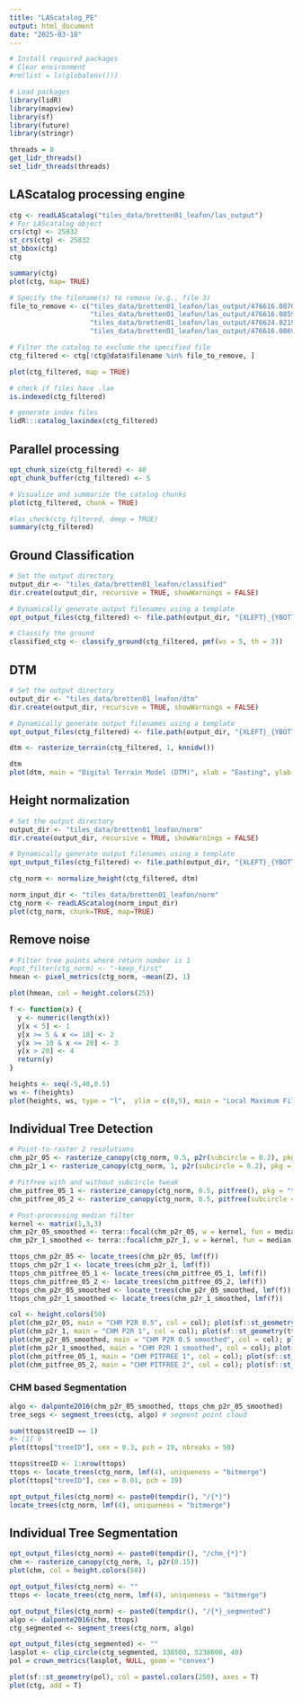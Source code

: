 ```yaml
---
title: "LAScatalog_PE"
output: html_document
date: "2025-03-18"
---
```



```r
# Install required packages
# Clear environment
#rm(list = ls(globalenv()))

# Load packages
library(lidR)
library(mapview)
library(sf)
library(future)
library(stringr)

```


```r
threads = 8
get_lidr_threads()
set_lidr_threads(threads)

```
## LAScatalog processing engine
```r
ctg <- readLAScatalog("tiles_data/bretten01_leafon/las_output")
# For LAScatalog object
crs(ctg) <- 25832
st_crs(ctg) <- 25832
st_bbox(ctg)
ctg
```

```r
summary(ctg)
plot(ctg, map= TRUE)
```


```r
# Specify the filename(s) to remove (e.g., file 3)
file_to_remove <- c("tiles_data/bretten01_leafon/las_output/476616.0870000124_5428970.0309999995_8.laz",
                    "tiles_data/bretten01_leafon/las_output/476616.08599996567_5429057.297000885_10.laz", 
                    "tiles_data/bretten01_leafon/las_output/476624.8219999969_5429157.286998749_11.laz", 
                    "tiles_data/bretten01_leafon/las_output/476616.0869998932_5429157.287998199_12.laz")

# Filter the catalog to exclude the specified file
ctg_filtered <- ctg[!ctg@data$filename %in% file_to_remove, ]

```


```r
plot(ctg_filtered, map = TRUE)
```


```r
# check if files have .lax
is.indexed(ctg_filtered)

# generate index files
lidR:::catalog_laxindex(ctg_filtered)
```

## Parallel processing

```r

opt_chunk_size(ctg_filtered) <- 40
opt_chunk_buffer(ctg_filtered) <- 5

# Visualize and summarize the catalog chunks
plot(ctg_filtered, chunk = TRUE)
```


```r
#las_check(ctg_filtered, deep = TRUE)
summary(ctg_filtered)
```

## Ground Classification

```r
# Set the output directory
output_dir <- "tiles_data/bretten01_leafon/classified"
dir.create(output_dir, recursive = TRUE, showWarnings = FALSE)

# Dynamically generate output filenames using a template
opt_output_files(ctg_filtered) <- file.path(output_dir, "{XLEFT}_{YBOTTOM}_{ID}_classified")

# Classify the ground
classified_ctg <- classify_ground(ctg_filtered, pmf(ws = 5, th = 3))
```

## DTM

```r
# Set the output directory
output_dir <- "tiles_data/bretten01_leafon/dtm"
dir.create(output_dir, recursive = TRUE, showWarnings = FALSE)

# Dynamically generate output filenames using a template
opt_output_files(ctg_filtered) <- file.path(output_dir, "{XLEFT}_{YBOTTOM}_{ID}_dtm")

dtm <- rasterize_terrain(ctg_filtered, 1, knnidw())
```

```r
dtm
plot(dtm, main = "Digital Terrain Model (DTM)", xlab = "Easting", ylab = "Northing", legend = TRUE)
```

## Height normalization

```r
# Set the output directory
output_dir <- "tiles_data/bretten01_leafon/norm"
dir.create(output_dir, recursive = TRUE, showWarnings = FALSE)

# Dynamically generate output filenames using a template
opt_output_files(ctg_filtered) <- file.path(output_dir, "{XLEFT}_{YBOTTOM}_{ID}_norm")

ctg_norm <- normalize_height(ctg_filtered, dtm)
```
```r
norm_input_dir <- "tiles_data/bretten01_leafon/norm"
ctg_norm <- readLAScatalog(norm_input_dir)
plot(ctg_norm, chunk=TRUE, map=TRUE)
```

## Remove noise
```r
# Filter tree points where return number is 1
#opt_filter(ctg_norm) <- "-keep_first"
hmean <- pixel_metrics(ctg_norm, ~mean(Z), 1)

plot(hmean, col = height.colors(25))
```


```r
f <- function(x) {
  y <- numeric(length(x))
  y[x < 5] <- 1
  y[x >= 5 & x <= 10] <- 2
  y[x >= 10 & x <= 20] <- 3
  y[x > 20] <- 4  
  return(y)
}

heights <- seq(-5,40,0.5)
ws <- f(heights)
plot(heights, ws, type = "l",  ylim = c(0,5), main = "Local Maximum Filter with Variable Window Size")

```

## Individual Tree Detection
```r
# Point-to-raster 2 resolutions
chm_p2r_05 <- rasterize_canopy(ctg_norm, 0.5, p2r(subcircle = 0.2), pkg = "terra")
chm_p2r_1 <- rasterize_canopy(ctg_norm, 1, p2r(subcircle = 0.2), pkg = "terra")
```

```r
# Pitfree with and without subcircle tweak
chm_pitfree_05_1 <- rasterize_canopy(ctg_norm, 0.5, pitfree(), pkg = "terra")
chm_pitfree_05_2 <- rasterize_canopy(ctg_norm, 0.5, pitfree(subcircle = 0.2), pkg = "terra")
```

```r
# Post-processing median filter
kernel <- matrix(1,3,3)
chm_p2r_05_smoothed <- terra::focal(chm_p2r_05, w = kernel, fun = median, na.rm = TRUE)
chm_p2r_1_smoothed <- terra::focal(chm_p2r_1, w = kernel, fun = median, na.rm = TRUE)
```

```r
ttops_chm_p2r_05 <- locate_trees(chm_p2r_05, lmf(f))
ttops_chm_p2r_1 <- locate_trees(chm_p2r_1, lmf(f))
ttops_chm_pitfree_05_1 <- locate_trees(chm_pitfree_05_1, lmf(f))
ttops_chm_pitfree_05_2 <- locate_trees(chm_pitfree_05_2, lmf(f))
ttops_chm_p2r_05_smoothed <- locate_trees(chm_p2r_05_smoothed, lmf(f))
ttops_chm_p2r_1_smoothed <- locate_trees(chm_p2r_1_smoothed, lmf(f))
```

```r
col <- height.colors(50)
plot(chm_p2r_05, main = "CHM P2R 0.5", col = col); plot(sf::st_geometry(ttops_chm_p2r_05), add = T, pch =3)
plot(chm_p2r_1, main = "CHM P2R 1", col = col); plot(sf::st_geometry(ttops_chm_p2r_1), add = T, pch = 3)
plot(chm_p2r_05_smoothed, main = "CHM P2R 0.5 smoothed", col = col); plot(sf::st_geometry(ttops_chm_p2r_05_smoothed), add = T, pch =3)
plot(chm_p2r_1_smoothed, main = "CHM P2R 1 smoothed", col = col); plot(sf::st_geometry(ttops_chm_p2r_1_smoothed), add = T, pch =3)
plot(chm_pitfree_05_1, main = "CHM PITFREE 1", col = col); plot(sf::st_geometry(ttops_chm_pitfree_05_1), add = T, pch =3)
plot(chm_pitfree_05_2, main = "CHM PITFREE 2", col = col); plot(sf::st_geometry(ttops_chm_pitfree_05_2), add = T, pch =3)

```

### CHM based Segmentation
```r
algo <- dalponte2016(chm_p2r_05_smoothed, ttops_chm_p2r_05_smoothed)
tree_segs <- segment_trees(ctg, algo) # segment point cloud
```

```r
sum(ttops$treeID == 1)
#> [1] 9
plot(ttops["treeID"], cex = 0.3, pch = 19, nbreaks = 50)
```

```r
ttops$treeID <- 1:nrow(ttops)
ttops <- locate_trees(ctg_norm, lmf(4), uniqueness = "bitmerge")
plot(ttops["treeID"], cex = 0.01, pch = 19)
```

```r
opt_output_files(ctg_norm) <- paste0(tempdir(), "/{*}")
locate_trees(ctg_norm, lmf(4), uniqueness = "bitmerge")
```

## Individual Tree Segmentation

```r
opt_output_files(ctg_norm) <- paste0(tempdir(), "/chm_{*}")
chm <- rasterize_canopy(ctg_norm, 1, p2r(0.15))
plot(chm, col = height.colors(50))

```

```r
opt_output_files(ctg_norm) <- ""
ttops <- locate_trees(ctg_norm, lmf(4), uniqueness = "bitmerge")

```

```r

opt_output_files(ctg_norm) <- paste0(tempdir(), "/{*}_segmented")
algo <- dalponte2016(chm, ttops)
ctg_segmented <- segment_trees(ctg_norm, algo)
```


```r
opt_output_files(ctg_segmented) <- ""
lasplot <- clip_circle(ctg_segmented, 338500, 5238600, 40)
pol = crown_metrics(lasplot, NULL, geom = "convex")

plot(sf::st_geometry(pol), col = pastel.colors(250), axes = T)
plot(ctg, add = T)
```


